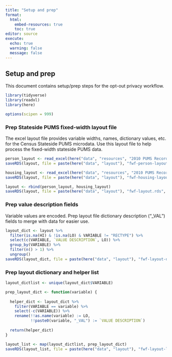 ```yaml
---
title: "Setup and prep"
format: 
  html:
    embed-resources: true
    toc: true
editor: source
execute:
  echo: true
  warning: false
  message: false
---
```


## Setup and prep

This document contains setup/prep steps for the opt-out privacy workflow.

```r
library(tidyverse)
library(readxl)
library(here)

options(scipen = 999)
```

### Prep Stateside PUMS fixed-width layout file

The excel layout file provides variable widths, names, dictionary values, etc. for the Census Stateside PUMS microdata. Use this layout file to help process the fixed-width stateside PUMS data.

```r
person_layout <- read_excel(here("data", "resources", "2010 PUMS Record Layout.xlsx"), sheet = "Person", skip = 1)
saveRDS(layout, file = paste(here("data", "layout"), "fwf-person-layout.rds", sep = "/"))

housing_layout <- read_excel(here("data", "resources", "2010 PUMS Record Layout.xlsx"), sheet = "Housing", skip = 1)
saveRDS(layout, file = paste(here("data", "layout"), "fwf-housing-layout.rds", sep = "/"))

layout <- rbind(person_layout, housing_layout)
saveRDS(layout, file = paste(here("data", "layout"), "fwf-layout.rds", sep = "/"))
```

### Prep value description fields

Variable values are encoded. Prep layout file dictionary description ("_VAL") fields to merge with data for easier use.

```r
layout_dict <- layout %>%
  filter(is.na(HI) & !is.na(LO) & VARIABLE != "RECTYPE") %>%
  select(c(VARIABLE, `VALUE DESCRIPTION`, LO)) %>%
  group_by(VARIABLE) %>%
  filter(n() > 1) %>%
  ungroup()
saveRDS(layout_dict, file = paste(here("data", "layout"), "fwf-layout-dict.rds", sep = "/"))
```

### Prep layout dictionary and helper list

```r
layout_dictlist <- unique(layout_dict$VARIABLE)
```

```r
prep_layout_dict <- function(variable) {
  
  helper_dict <- layout_dict %>%
    filter(VARIABLE == variable) %>%
    select(-c(VARIABLE)) %>%
    rename(!!as.name(variable) := LO,
           !!paste0(variable, "_VAL") := `VALUE DESCRIPTION`)
  
  return(helper_dict)
}
```

```r
layout_list <- map(layout_dictlist, prep_layout_dict)
saveRDS(layout_list, file = paste(here("data", "layout"), "fwf-layout-list.rds", sep = "/"))
```
